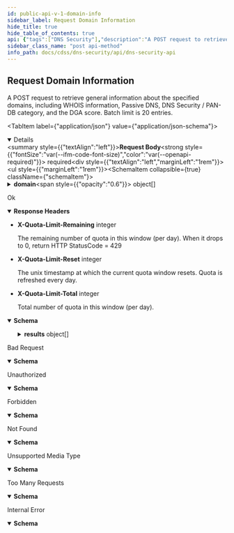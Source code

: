 ```yaml
---
id: public-api-v-1-domain-info
sidebar_label: Request Domain Information
hide_title: true
hide_table_of_contents: true
api: {"tags":["DNS Security"],"description":"A POST request to retrieve general information about the specified domains, including WHOIS information, Passive DNS, DNS Security / PAN-DB category, and the DGA score. Batch limit is 20 entries.","operationId":"PublicApi_V1DomainInfo","requestBody":{"content":{"application/json":{"schema":{"properties":{"domain":{"description":"Provides a list of domain object details by matching it with the information contained in the DNS Security cloud database.","items":{"example":{"domain":"onion.top","firstEnd":"2022-08-31","firstStart":"2022-01-01","lastEnd":"2022-08-31","lastStart":"2022-01-01"},"properties":{"domain":{"description":"The domain name you want to query","maxLength":253,"type":"string"},"firstEnd":{"default":"No limit","description":"A user-specified end date of the first seen date range in PassiveDNS records. UTC date in YYYY-mm-dd format. firstStart cannot be later than firstEnd.","pattern":"YYYY-mm-dd","type":"string"},"firstStart":{"default":"No limit","description":"A user-specified start date of the first seen date range in PassiveDNS records. UTC date in YYYY-mm-dd format. firstStart cannot be later than firstEnd.","pattern":"YYYY-mm-dd","type":"string"},"lastEnd":{"default":"Today","description":"A user-specified end date of the last seen date range in PassiveDNS records. UTC date in YYYY-mm-dd format. lastStart cannot be later than lastEnd.","pattern":"YYYY-mm-dd","type":"string"},"lastStart":{"default":"No limit","description":"A user-specified start date of the last seen date range in PassiveDNS records. UTC date in YYYY-mm-dd format. lastStart cannot be later than lastEnd.","pattern":"YYYY-mm-dd","type":"string"}},"required":["domain"],"type":"object"},"type":"array","maxItems":20}},"type":"object"}}},"required":true},"responses":{"200":{"description":"Ok","headers":{"X-Quota-Limit-Remaining":{"description":"The remaining number of quota in this window (per day).\nWhen it drops to 0, return HTTP StatusCode = 429\n","schema":{"type":"integer"}},"X-Quota-Limit-Reset":{"description":"The unix timestamp at which the current quota window resets.\nQuota is refreshed every day.\n","schema":{"type":"integer"}},"X-Quota-Limit-Total":{"description":"Total number of quota in this window (per day).\n","schema":{"type":"integer"}}},"content":{"application/json":{"schema":{"example":{"message":"","results":[{"category":"c2","categoryHistories":[{"category":"command-and-control","evidences":["Associated with a malicious sample submitted and analyzed by WildFire","Corroborated by intelligence sources","Associated with known bad IPs"],"time":"2022-06-24T00:07:30Z"},{"category":"command-and-control","evidences":[],"time":"2022-05-14T00:07:30Z"}],"dgaScore":0,"domain":"onion.top","ipHistories":[{"asn":{"ASName":"STEADFAST - Steadfast, US","ASNumber":32748},"count":6,"first":"2021-12-18T16:42:49Z","geo":{"countryCode":"US","countryName":"United States"},"ip":"208.100.26.245","last":"2022-06-23T17:50:16Z","type":"a"}],"verdict":2}],"success":true},"properties":{"message":{"description":"If \"success\" is true, the message should be empty.","type":"string"},"results":{"description":"The list of result objects.","items":{"properties":{"category":{"description":"Domain category from DNS and PAN-DB.","type":"string"},"categoryHistories":{"description":"A list of history category information from PAN-DB.","items":{"properties":{"category":{"description":"The history category from PAN-DB.","type":"string"},"evidences":{"description":"A list of evidences supporting the category.","items":{"type":"string"},"type":"array"},"time":{"description":"The time when the category is published.","type":"string"}},"type":"object"},"title":"repeated WhoisRecord whoisRecords = 5 [json_name = \"whoisRecords\"];","type":"array"},"dgaScore":{"description":"The score of DGA domain.","format":"double","type":"number"},"domain":{"description":"The domain name queried.","type":"string"},"ipHistories":{"description":"A list of history DNS records of the domain from Passive DNS.","items":{"properties":{"asn":{"properties":{"ASName":{"type":"string"},"ASNumber":{"format":"int64","type":"string"}},"type":"object"},"count":{"description":"The number of DNS records that we had seen was resolving the given domain in Passive DNS.","format":"uint64","type":"string"},"first":{"description":"The first seen date time of the DNS record. UTC datetime in \"YYYY-mm-dd HH:mm:ss\" format.","type":"string"},"geo":{"properties":{"countryCode":{"type":"string"},"countryName":{"type":"string"}},"type":"object"},"ip":{"description":"DNS record. IPv4 or IPv6.","type":"string"},"last":{"description":"The last seen date time of the DNS record. UTC datetime in \"YYYY-mm-dd HH:mm:ss\" format.","type":"string"},"type":{"description":"Type of the DNS record. We only support A(IPv4) and AAAA(IPv6) type.","type":"string"}},"type":"object"},"type":"array"},"verdict":{"description":"Verdict number of the domain category.","format":"int64","type":"string"}},"type":"object"},"type":"array"},"success":{"type":"boolean"}},"type":"object"}}}},"400":{"content":{"application/json":{"schema":{"properties":{"message":{"description":"error message content...","example":"Error message content.","type":"string"},"success":{"description":"The response status.","example":false,"type":"boolean"}},"type":"object"}}},"description":"Bad Request"},"401":{"content":{"application/json":{"schema":{"properties":{"message":{"description":"error message content...","example":"Unauthorized","type":"string"},"success":{"description":"The response status.","example":false,"type":"boolean"}},"type":"object"}}},"description":"Unauthorized"},"403":{"content":{"application/json":{"schema":{"properties":{"message":{"description":"error message content...","example":"Forbidden","type":"string"},"success":{"description":"The response status.","example":false,"type":"boolean"}},"type":"object"}}},"description":"Forbidden"},"404":{"content":{"application/json":{"schema":{"properties":{"message":{"description":"error message content...","example":"Not Found","type":"string"},"success":{"description":"The response status.","example":false,"type":"boolean"}},"type":"object"}}},"description":"Not Found"},"415":{"content":{"application/json":{"schema":{"properties":{"message":{"description":"error message content...","example":"Unsupported Media Type","type":"string"},"success":{"description":"The response status.","example":false,"type":"boolean"}},"type":"object"}}},"description":"Unsupported Media Type"},"429":{"content":{"application/json":{"schema":{"properties":{"message":{"description":"error message content...","example":"Too Many Requests","type":"string"},"success":{"description":"The response status.","example":false,"type":"boolean"}},"type":"object"}}},"description":"Too Many Requests"},"500":{"content":{"application/json":{"schema":{"properties":{"message":{"description":"error message content...","example":"error message...","type":"string"},"success":{"description":"The response status.","example":false,"type":"boolean"}},"type":"object"}}},"description":"Internal Error"}},"security":[{"X-DNS-API-APIKEY":[]}],"method":"post","path":"/v1/domain/info","servers":[{"url":"api.dns.service.paloaltonetworks.com"}],"securitySchemes":{"X-DNS-API-APIKEY":{"description":"API key to query https://api.dns.service.paloaltonetworks.com","in":"header","name":"X-DNS-API-APIKEY","type":"apiKey"}},"jsonRequestBodyExample":{"domain":[{"domain":"onion.top","firstEnd":"2022-08-31","firstStart":"2022-01-01","lastEnd":"2022-08-31","lastStart":"2022-01-01"}]},"info":{"title":"DNS Security API","version":"Beta","description":"\nThe DNS Security API endpoints require an active subscription to the DNS Security security service. These endpoints can only be accessed using the API key associated with the account that holds the subscription.\n\nList of DNS Security API endpoints:\n1. Link to [Request Domain Information](dns-security#operation/PublicApi_V1DomainInfo)\n"},"postman":{"name":"Request Domain Information","description":{"content":"A POST request to retrieve general information about the specified domains, including WHOIS information, Passive DNS, DNS Security / PAN-DB category, and the DGA score. Batch limit is 20 entries.","type":"text/plain"},"url":{"path":["v1","domain","info"],"host":["{{baseUrl}}"],"query":[],"variable":[]},"header":[{"key":"Content-Type","value":"application/json"},{"key":"Accept","value":"application/json"}],"method":"POST","body":{"mode":"raw","raw":"\"\"","options":{"raw":{"language":"json"}}},"auth":{"type":"apikey","apikey":[{"type":"any","value":"X-DNS-API-APIKEY","key":"key"},{"type":"any","value":"<API Key>","key":"value"},{"type":"any","value":"header","key":"in"}]}}}
sidebar_class_name: "post api-method"
info_path: docs/cdss/dns-security/api/dns-security-api
---
```



## Request Domain Information



A POST request to retrieve general information about the specified domains, including WHOIS information, Passive DNS, DNS Security / PAN-DB category, and the DGA score. Batch limit is 20 entries.

<MimeTabs><TabItem label={"application/json"} value={"application/json-schema"}><details style={{}} data-collapsed={false} open={true}><summary style={{"textAlign":"left"}}><strong>Request Body</strong><strong style={{"fontSize":"var(--ifm-code-font-size)","color":"var(--openapi-required)"}}> required</strong></summary><div style={{"textAlign":"left","marginLeft":"1rem"}}></div><ul style={{"marginLeft":"1rem"}}><SchemaItem collapsible={true} className={"schemaItem"}><details style={{}}><summary style={{}}><strong>domain</strong><span style={{"opacity":"0.6"}}> object[]</span></summary><div style={{"marginLeft":"1rem"}}><div style={{"marginTop":".5rem","marginBottom":".5rem"}}>

**Possible values:** `<= 20`

</div><div style={{"marginTop":".5rem","marginBottom":".5rem"}}>

Provides a list of domain object details by matching it with the information contained in the DNS Security cloud database.

</div><SchemaItem collapsible={false} name={"domain"} required={true} schemaDescription={"The domain name you want to query"} schemaName={"string"} qualifierMessage={"**Possible values:** `<= 253 characters`"} defaultValue={undefined}></SchemaItem><SchemaItem collapsible={false} name={"firstEnd"} required={false} schemaDescription={"A user-specified end date of the first seen date range in PassiveDNS records. UTC date in YYYY-mm-dd format. firstStart cannot be later than firstEnd."} schemaName={"string"} qualifierMessage={"**Possible values:** Value must match regular expression `YYYY-mm-dd`"} defaultValue={"No limit"}></SchemaItem><SchemaItem collapsible={false} name={"firstStart"} required={false} schemaDescription={"A user-specified start date of the first seen date range in PassiveDNS records. UTC date in YYYY-mm-dd format. firstStart cannot be later than firstEnd."} schemaName={"string"} qualifierMessage={"**Possible values:** Value must match regular expression `YYYY-mm-dd`"} defaultValue={"No limit"}></SchemaItem><SchemaItem collapsible={false} name={"lastEnd"} required={false} schemaDescription={"A user-specified end date of the last seen date range in PassiveDNS records. UTC date in YYYY-mm-dd format. lastStart cannot be later than lastEnd."} schemaName={"string"} qualifierMessage={"**Possible values:** Value must match regular expression `YYYY-mm-dd`"} defaultValue={"Today"}></SchemaItem><SchemaItem collapsible={false} name={"lastStart"} required={false} schemaDescription={"A user-specified start date of the last seen date range in PassiveDNS records. UTC date in YYYY-mm-dd format. lastStart cannot be later than lastEnd."} schemaName={"string"} qualifierMessage={"**Possible values:** Value must match regular expression `YYYY-mm-dd`"} defaultValue={"No limit"}></SchemaItem></div></details></SchemaItem></ul></details></TabItem></MimeTabs><div><ApiTabs><TabItem label={"200"} value={"200"}><div>

Ok

</div><details style={{"textAlign":"left","marginBottom":"1rem"}} data-collaposed={true} open={false}><summary style={{}}><strong>Response Headers</strong></summary><ul style={{"marginLeft":"1rem"}}><li class={"schemaItem"}><summary style={{}}><strong>X-Quota-Limit-Remaining</strong><span style={{"opacity":"0.6"}}> integer</span></summary><div><div style={{"marginTop":".5rem","marginBottom":".5rem"}}>

The remaining number of quota in this window (per day).
When it drops to 0, return HTTP StatusCode = 429


</div></div></li><li class={"schemaItem"}><summary style={{}}><strong>X-Quota-Limit-Reset</strong><span style={{"opacity":"0.6"}}> integer</span></summary><div><div style={{"marginTop":".5rem","marginBottom":".5rem"}}>

The unix timestamp at which the current quota window resets.
Quota is refreshed every day.


</div></div></li><li class={"schemaItem"}><summary style={{}}><strong>X-Quota-Limit-Total</strong><span style={{"opacity":"0.6"}}> integer</span></summary><div><div style={{"marginTop":".5rem","marginBottom":".5rem"}}>

Total number of quota in this window (per day).


</div></div></li></ul></details><div><MimeTabs groupId={"mime-type"}><TabItem label={"application/json"} value={"application/json"}><SchemaTabs groupId={"schema-tabs"}><TabItem label={"Schema"} value={"Schema"}><details style={{}} data-collapsed={false} open={true}><summary style={{"textAlign":"left"}}><strong>Schema</strong></summary><div style={{"textAlign":"left","marginLeft":"1rem"}}></div><ul style={{"marginLeft":"1rem"}}><SchemaItem collapsible={false} name={"message"} required={false} schemaDescription={"If \"success\" is true, the message should be empty."} schemaName={"string"} qualifierMessage={undefined} defaultValue={undefined}></SchemaItem><SchemaItem collapsible={true} className={"schemaItem"}><details style={{}}><summary style={{}}><strong>results</strong><span style={{"opacity":"0.6"}}> object[]</span></summary><div style={{"marginLeft":"1rem"}}><div style={{"marginTop":".5rem","marginBottom":".5rem"}}>

The list of result objects.

</div><SchemaItem collapsible={false} name={"category"} required={false} schemaDescription={"Domain category from DNS and PAN-DB."} schemaName={"string"} qualifierMessage={undefined} defaultValue={undefined}></SchemaItem><SchemaItem collapsible={true} className={"schemaItem"}><details style={{}}><summary style={{}}><strong>categoryHistories</strong><span style={{"opacity":"0.6"}}> object[]</span></summary><div style={{"marginLeft":"1rem"}}><div style={{"marginTop":".5rem","marginBottom":".5rem"}}>

A list of history category information from PAN-DB.

</div><SchemaItem collapsible={false} name={"category"} required={false} schemaDescription={"The history category from PAN-DB."} schemaName={"string"} qualifierMessage={undefined} defaultValue={undefined}></SchemaItem><SchemaItem collapsible={false} name={"evidences"} required={false} schemaDescription={"A list of evidences supporting the category."} schemaName={"string[]"} qualifierMessage={undefined} defaultValue={undefined}></SchemaItem><SchemaItem collapsible={false} name={"time"} required={false} schemaDescription={"The time when the category is published."} schemaName={"string"} qualifierMessage={undefined} defaultValue={undefined}></SchemaItem></div></details></SchemaItem><SchemaItem collapsible={false} name={"dgaScore"} required={false} schemaDescription={"The score of DGA domain."} schemaName={"double"} qualifierMessage={undefined} defaultValue={undefined}></SchemaItem><SchemaItem collapsible={false} name={"domain"} required={false} schemaDescription={"The domain name queried."} schemaName={"string"} qualifierMessage={undefined} defaultValue={undefined}></SchemaItem><SchemaItem collapsible={true} className={"schemaItem"}><details style={{}}><summary style={{}}><strong>ipHistories</strong><span style={{"opacity":"0.6"}}> object[]</span></summary><div style={{"marginLeft":"1rem"}}><div style={{"marginTop":".5rem","marginBottom":".5rem"}}>

A list of history DNS records of the domain from Passive DNS.

</div><SchemaItem collapsible={true} className={"schemaItem"}><details style={{}}><summary style={{}}><strong>asn</strong><span style={{"opacity":"0.6"}}> object</span></summary><div style={{"marginLeft":"1rem"}}><SchemaItem collapsible={false} name={"ASName"} required={false} schemaDescription={undefined} schemaName={"string"} qualifierMessage={undefined} defaultValue={undefined}></SchemaItem><SchemaItem collapsible={false} name={"ASNumber"} required={false} schemaDescription={undefined} schemaName={"int64"} qualifierMessage={undefined} defaultValue={undefined}></SchemaItem></div></details></SchemaItem><SchemaItem collapsible={false} name={"count"} required={false} schemaDescription={"The number of DNS records that we had seen was resolving the given domain in Passive DNS."} schemaName={"uint64"} qualifierMessage={undefined} defaultValue={undefined}></SchemaItem><SchemaItem collapsible={false} name={"first"} required={false} schemaDescription={"The first seen date time of the DNS record. UTC datetime in \"YYYY-mm-dd HH:mm:ss\" format."} schemaName={"string"} qualifierMessage={undefined} defaultValue={undefined}></SchemaItem><SchemaItem collapsible={true} className={"schemaItem"}><details style={{}}><summary style={{}}><strong>geo</strong><span style={{"opacity":"0.6"}}> object</span></summary><div style={{"marginLeft":"1rem"}}><SchemaItem collapsible={false} name={"countryCode"} required={false} schemaDescription={undefined} schemaName={"string"} qualifierMessage={undefined} defaultValue={undefined}></SchemaItem><SchemaItem collapsible={false} name={"countryName"} required={false} schemaDescription={undefined} schemaName={"string"} qualifierMessage={undefined} defaultValue={undefined}></SchemaItem></div></details></SchemaItem><SchemaItem collapsible={false} name={"ip"} required={false} schemaDescription={"DNS record. IPv4 or IPv6."} schemaName={"string"} qualifierMessage={undefined} defaultValue={undefined}></SchemaItem><SchemaItem collapsible={false} name={"last"} required={false} schemaDescription={"The last seen date time of the DNS record. UTC datetime in \"YYYY-mm-dd HH:mm:ss\" format."} schemaName={"string"} qualifierMessage={undefined} defaultValue={undefined}></SchemaItem><SchemaItem collapsible={false} name={"type"} required={false} schemaDescription={"Type of the DNS record. We only support A(IPv4) and AAAA(IPv6) type."} schemaName={"string"} qualifierMessage={undefined} defaultValue={undefined}></SchemaItem></div></details></SchemaItem><SchemaItem collapsible={false} name={"verdict"} required={false} schemaDescription={"Verdict number of the domain category."} schemaName={"int64"} qualifierMessage={undefined} defaultValue={undefined}></SchemaItem></div></details></SchemaItem><SchemaItem collapsible={false} name={"success"} required={false} schemaDescription={undefined} schemaName={"boolean"} qualifierMessage={undefined} defaultValue={undefined}></SchemaItem></ul></details></TabItem><TabItem label={"Example (from schema)"} value={"Example (from schema)"}><ResponseSamples responseExample={"{\n  \"message\": \"string\",\n  \"results\": [\n    {\n      \"category\": \"string\",\n      \"categoryHistories\": [\n        {\n          \"category\": \"string\",\n          \"evidences\": [\n            \"string\"\n          ],\n          \"time\": \"string\"\n        }\n      ],\n      \"dgaScore\": 0,\n      \"domain\": \"string\",\n      \"ipHistories\": [\n        {\n          \"asn\": {\n            \"ASName\": \"string\",\n            \"ASNumber\": \"string\"\n          },\n          \"count\": \"string\",\n          \"first\": \"string\",\n          \"geo\": {\n            \"countryCode\": \"string\",\n            \"countryName\": \"string\"\n          },\n          \"ip\": \"string\",\n          \"last\": \"string\",\n          \"type\": \"string\"\n        }\n      ],\n      \"verdict\": \"string\"\n    }\n  ],\n  \"success\": true\n}"} language={"json"}></ResponseSamples></TabItem></SchemaTabs></TabItem></MimeTabs></div></TabItem><TabItem label={"400"} value={"400"}><div>

Bad Request

</div><div><MimeTabs groupId={"mime-type"}><TabItem label={"application/json"} value={"application/json"}><SchemaTabs groupId={"schema-tabs"}><TabItem label={"Schema"} value={"Schema"}><details style={{}} data-collapsed={false} open={true}><summary style={{"textAlign":"left"}}><strong>Schema</strong></summary><div style={{"textAlign":"left","marginLeft":"1rem"}}></div><ul style={{"marginLeft":"1rem"}}><SchemaItem collapsible={false} name={"message"} required={false} schemaDescription={"error message content..."} schemaName={"string"} qualifierMessage={undefined} defaultValue={undefined}></SchemaItem><SchemaItem collapsible={false} name={"success"} required={false} schemaDescription={"The response status."} schemaName={"boolean"} qualifierMessage={undefined} defaultValue={undefined}></SchemaItem></ul></details></TabItem><TabItem label={"Example (from schema)"} value={"Example (from schema)"}><ResponseSamples responseExample={"{\n  \"message\": \"string\",\n  \"success\": true\n}"} language={"json"}></ResponseSamples></TabItem></SchemaTabs></TabItem></MimeTabs></div></TabItem><TabItem label={"401"} value={"401"}><div>

Unauthorized

</div><div><MimeTabs groupId={"mime-type"}><TabItem label={"application/json"} value={"application/json"}><SchemaTabs groupId={"schema-tabs"}><TabItem label={"Schema"} value={"Schema"}><details style={{}} data-collapsed={false} open={true}><summary style={{"textAlign":"left"}}><strong>Schema</strong></summary><div style={{"textAlign":"left","marginLeft":"1rem"}}></div><ul style={{"marginLeft":"1rem"}}><SchemaItem collapsible={false} name={"message"} required={false} schemaDescription={"error message content..."} schemaName={"string"} qualifierMessage={undefined} defaultValue={undefined}></SchemaItem><SchemaItem collapsible={false} name={"success"} required={false} schemaDescription={"The response status."} schemaName={"boolean"} qualifierMessage={undefined} defaultValue={undefined}></SchemaItem></ul></details></TabItem><TabItem label={"Example (from schema)"} value={"Example (from schema)"}><ResponseSamples responseExample={"{\n  \"message\": \"string\",\n  \"success\": true\n}"} language={"json"}></ResponseSamples></TabItem></SchemaTabs></TabItem></MimeTabs></div></TabItem><TabItem label={"403"} value={"403"}><div>

Forbidden

</div><div><MimeTabs groupId={"mime-type"}><TabItem label={"application/json"} value={"application/json"}><SchemaTabs groupId={"schema-tabs"}><TabItem label={"Schema"} value={"Schema"}><details style={{}} data-collapsed={false} open={true}><summary style={{"textAlign":"left"}}><strong>Schema</strong></summary><div style={{"textAlign":"left","marginLeft":"1rem"}}></div><ul style={{"marginLeft":"1rem"}}><SchemaItem collapsible={false} name={"message"} required={false} schemaDescription={"error message content..."} schemaName={"string"} qualifierMessage={undefined} defaultValue={undefined}></SchemaItem><SchemaItem collapsible={false} name={"success"} required={false} schemaDescription={"The response status."} schemaName={"boolean"} qualifierMessage={undefined} defaultValue={undefined}></SchemaItem></ul></details></TabItem><TabItem label={"Example (from schema)"} value={"Example (from schema)"}><ResponseSamples responseExample={"{\n  \"message\": \"string\",\n  \"success\": true\n}"} language={"json"}></ResponseSamples></TabItem></SchemaTabs></TabItem></MimeTabs></div></TabItem><TabItem label={"404"} value={"404"}><div>

Not Found

</div><div><MimeTabs groupId={"mime-type"}><TabItem label={"application/json"} value={"application/json"}><SchemaTabs groupId={"schema-tabs"}><TabItem label={"Schema"} value={"Schema"}><details style={{}} data-collapsed={false} open={true}><summary style={{"textAlign":"left"}}><strong>Schema</strong></summary><div style={{"textAlign":"left","marginLeft":"1rem"}}></div><ul style={{"marginLeft":"1rem"}}><SchemaItem collapsible={false} name={"message"} required={false} schemaDescription={"error message content..."} schemaName={"string"} qualifierMessage={undefined} defaultValue={undefined}></SchemaItem><SchemaItem collapsible={false} name={"success"} required={false} schemaDescription={"The response status."} schemaName={"boolean"} qualifierMessage={undefined} defaultValue={undefined}></SchemaItem></ul></details></TabItem><TabItem label={"Example (from schema)"} value={"Example (from schema)"}><ResponseSamples responseExample={"{\n  \"message\": \"string\",\n  \"success\": true\n}"} language={"json"}></ResponseSamples></TabItem></SchemaTabs></TabItem></MimeTabs></div></TabItem><TabItem label={"415"} value={"415"}><div>

Unsupported Media Type

</div><div><MimeTabs groupId={"mime-type"}><TabItem label={"application/json"} value={"application/json"}><SchemaTabs groupId={"schema-tabs"}><TabItem label={"Schema"} value={"Schema"}><details style={{}} data-collapsed={false} open={true}><summary style={{"textAlign":"left"}}><strong>Schema</strong></summary><div style={{"textAlign":"left","marginLeft":"1rem"}}></div><ul style={{"marginLeft":"1rem"}}><SchemaItem collapsible={false} name={"message"} required={false} schemaDescription={"error message content..."} schemaName={"string"} qualifierMessage={undefined} defaultValue={undefined}></SchemaItem><SchemaItem collapsible={false} name={"success"} required={false} schemaDescription={"The response status."} schemaName={"boolean"} qualifierMessage={undefined} defaultValue={undefined}></SchemaItem></ul></details></TabItem><TabItem label={"Example (from schema)"} value={"Example (from schema)"}><ResponseSamples responseExample={"{\n  \"message\": \"string\",\n  \"success\": true\n}"} language={"json"}></ResponseSamples></TabItem></SchemaTabs></TabItem></MimeTabs></div></TabItem><TabItem label={"429"} value={"429"}><div>

Too Many Requests

</div><div><MimeTabs groupId={"mime-type"}><TabItem label={"application/json"} value={"application/json"}><SchemaTabs groupId={"schema-tabs"}><TabItem label={"Schema"} value={"Schema"}><details style={{}} data-collapsed={false} open={true}><summary style={{"textAlign":"left"}}><strong>Schema</strong></summary><div style={{"textAlign":"left","marginLeft":"1rem"}}></div><ul style={{"marginLeft":"1rem"}}><SchemaItem collapsible={false} name={"message"} required={false} schemaDescription={"error message content..."} schemaName={"string"} qualifierMessage={undefined} defaultValue={undefined}></SchemaItem><SchemaItem collapsible={false} name={"success"} required={false} schemaDescription={"The response status."} schemaName={"boolean"} qualifierMessage={undefined} defaultValue={undefined}></SchemaItem></ul></details></TabItem><TabItem label={"Example (from schema)"} value={"Example (from schema)"}><ResponseSamples responseExample={"{\n  \"message\": \"string\",\n  \"success\": true\n}"} language={"json"}></ResponseSamples></TabItem></SchemaTabs></TabItem></MimeTabs></div></TabItem><TabItem label={"500"} value={"500"}><div>

Internal Error

</div><div><MimeTabs groupId={"mime-type"}><TabItem label={"application/json"} value={"application/json"}><SchemaTabs groupId={"schema-tabs"}><TabItem label={"Schema"} value={"Schema"}><details style={{}} data-collapsed={false} open={true}><summary style={{"textAlign":"left"}}><strong>Schema</strong></summary><div style={{"textAlign":"left","marginLeft":"1rem"}}></div><ul style={{"marginLeft":"1rem"}}><SchemaItem collapsible={false} name={"message"} required={false} schemaDescription={"error message content..."} schemaName={"string"} qualifierMessage={undefined} defaultValue={undefined}></SchemaItem><SchemaItem collapsible={false} name={"success"} required={false} schemaDescription={"The response status."} schemaName={"boolean"} qualifierMessage={undefined} defaultValue={undefined}></SchemaItem></ul></details></TabItem><TabItem label={"Example (from schema)"} value={"Example (from schema)"}><ResponseSamples responseExample={"{\n  \"message\": \"string\",\n  \"success\": true\n}"} language={"json"}></ResponseSamples></TabItem></SchemaTabs></TabItem></MimeTabs></div></TabItem></ApiTabs></div>
      